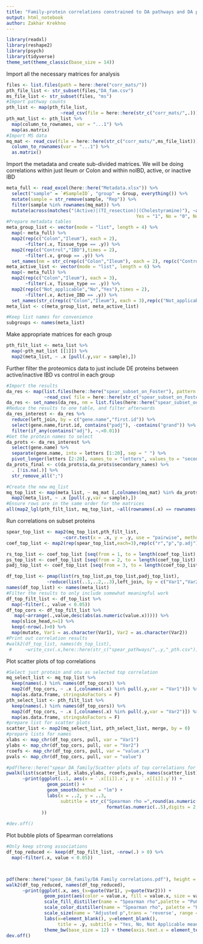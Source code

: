 ```yaml
---
title: "Family-protein correlations constrained to DA pathways and DA proteins"
output: html_notebook
author: Zakhar Krekhno
---
```


```r
library(readxl)
library(reshape2)
library(psych)
library(tidyverse)
theme_set(theme_classic(base_size = 14))
```

Import all the necessary matrices for analysis
```r
files <- list.files(path = here::here("corr_mats/"))
pth_file_list <- str_subset(files,"DA_fam.csv")
ms_file_list <- str_subset(files, "ms")
#Import pathway counts
pth_list <- map(pth_file_list, 
                    ~read_csv(file = here::here(str_c("corr_mats/",.))))
pth_mat_list <- pth_list %>% 
  map(column_to_rownames, var = "...1") %>% 
  map(as.matrix)
#Import MS data
mq_mat <- read_csv(file = here::here(str_c("corr_mats/",ms_file_list))) %>% 
  column_to_rownames(var = "...1") %>% 
  as.matrix()
```

Import the metadata and create sub-divided matrices.
We will be doing correlations within just Ileum or Colon and within noIBD, active, or inactive IBD
```r
meta_full <- read_excel(here::here("Metadata.xlsx")) %>% 
  select("sample" = `#SampleID`, "group" = Group, everything()) %>% 
  mutate(sample = str_remove(sample, "Rep")) %>% 
  filter(sample %in% rownames(mq_mat)) %>% 
  mutate(across(matches("(Active)|(TI_resection)|(Cholestyramine)"), ~as.character(fct_recode(as_factor(.x), 
                                                Yes = "1", No = "0", Not_applicable = "NA"))))
#Prepare metadata tables
meta_group_list <- vector(mode = "list", length = 4) %>% 
  map(~ meta_full) %>%  
  map2(rep(c("Colon","Ileum"), each = 2), 
       ~filter(.x, Tissue_type == .y)) %>% 
  map2(rep(c("Control","IBD"),times = 2), 
       ~filter(.x, group == .y)) %>% 
  set_names(nm = str_c(rep(c("Colon","Ileum"), each = 2), rep(c("Control","IBD"),times = 2), sep = "_"))
meta_active_list <- vector(mode = "list", length = 6) %>% 
  map(~ meta_full) %>%  
  map2(rep(c("Colon","Ileum"), each = 3), 
       ~filter(.x, Tissue_type == .y)) %>% 
  map2(rep(c("Not_applicable","No","Yes"),times = 2), 
       ~filter(.x, Active_IBD == .y)) %>% 
  set_names(str_c(rep(c("Colon","Ileum"), each = 3),rep(c("Not_applicable","No","Yes"),times = 2), sep = "_"))
meta_list <- c(meta_group_list, meta_active_list)

#Keep list names for convenience
subgroups <- names(meta_list)
```

Make appropriate matrices for each group
```r
pth_filt_list <- meta_list %>% 
  map(~pth_mat_list [[1]]) %>% 
  map2(meta_list, ~ .x [pull(.y,var = sample),]) 
```

Further filter the proteomics data to just include DE proteins between active/inactive IBD vs control in each group
```r
#Import the results
da_res <- map(list.files(here::here("spear_subset_on_Foster"), pattern = "full_"),
              ~read_csv( file = here::here(str_c("spear_subset_on_Foster/",.)))) 
da_res <- set_names(da_res, nm = list.files(here::here("spear_subset_on_Foster"), pattern = "full_"))
#Reduce the results to one table, and filter afterwards
da_res_interest <- da_res %>% 
  reduce(left_join, by = c("gene.name","first.id")) %>% 
  select(gene.name,first.id, contains("padj"), -contains("grand")) %>% 
  filter(if_any(contains("adj"), ~.<0.01))
#Get the protein names to select
da_prots <- da_res_interest %>% 
  select(gene.name) %>% 
  separate(gene.name, into = letters [1:20], sep = " ") %>% 
  pivot_longer(letters [2:20], names_to = "letters", values_to = "secondary_names")
da_prots_final <- c(da_prots$a,da_prots$secondary_names) %>% 
  . [!is.na(.)] %>% 
  str_remove_all(";")

#Create the new mq_list
mq_top_list <- map(meta_list, ~ mq_mat [,colnames(mq_mat) %in% da_prots_final]) %>% 
  map2(meta_list, ~ .x [pull(.y,var = sample),]) 
#Ensure rows are in the same order for the matrices
all(map2_lgl(pth_filt_list, mq_top_list, ~all(rownames(.x) == rownames(.y))))
```

Run correlations on subset proteins

```r
spear_top_list <- map2(mq_top_list,pth_filt_list,
                     ~corr.test(x = .x, y = .y, use = "pairwise", method="spearman", adjust="BH", ci=FALSE))
coef_top_list <- map2(rep(spear_top_list,each=3),rep(c("r","p","p.adj"),times = length(spear_top_list)), ~melt(.x [.y]))

rs_top_list <- coef_top_list [seq(from = 1, to = length(coef_top_list), by = 3)]
ps_top_list <- coef_top_list [seq(from = 2, to = length(coef_top_list), by = 3)]
padj_top_list <- coef_top_list [seq(from = 3, to = length(coef_top_list), by = 3)]

df_top_list <- pmap(list(rs_top_list,ps_top_list,padj_top_list),
               ~reduce(list(..1,..2,..3),left_join, by = c("Var1","Var2")))
names(df_top_list) <- names(meta_list)
#Filter the results to only include somewhat meaningful work
df_top_filt_list <- df_top_list %>% 
  map(~filter(., value < 0.05))
df_top_cors <- df_top_filt_list %>% 
   map(~arrange(.,value,desc(abs(as.numeric(value.x))))) %>% 
  map(slice_head,n=1) %>% 
  keep(~nrow(.)>0) %>% 
  map(mutate, Var1 = as.character(Var1), Var2 = as.character(Var2))
#Print out correlation results
#walk2(df_top_list, names(ds_top_list),
 #     ~write_csv(.x,here::here(str_c("spear_pathways/",.y,"_pth.csv"))))

```

Plot scatter plots of top correlations

```r
#Select just protein and otu as selected top correlation
mq_select_list <- mq_top_list %>% 
  keep(names(.) %in% names(df_top_cors)) %>% 
  map2(df_top_cors, ~ .x [,colnames(.x) %in% pull(.y,var = "Var1")]) %>%  
  map(as.data.frame, stringsAsFactors = F)
pth_select_list <- pth_filt_list %>% 
  keep(names(.) %in% names(df_top_cors)) %>%  
  map2(df_top_cors, ~ .x [,colnames(.x) %in% pull(.y,var = "Var2")]) %>%
  map(as.data.frame, stringsAsFactors = F)
#prepare list for scatter plots
scatter_list <- map2(mq_select_list, pth_select_list, merge, by = 0)
#prepare lists for names
xlabs <- map_chr(df_top_cors, pull, var = "Var1")
ylabs <- map_chr(df_top_cors, pull, var = "Var2")
rcoefs <- map_chr(df_top_cors, pull, var = "value.x")
pvals <- map_chr(df_top_cors, pull, var = "value")

#pdf(here::here("spear_DA_family/Scatter plots of top correlations for DA families.pdf"))
pwalk(list(scatter_list, xlabs,ylabs, rcoefs,pvals, names(scatter_list)), 
      ~print(ggplot(..1, aes(x = `.x[[i]].x`, y = `.x[[i]].y`)) +
               geom_point() +
               geom_smooth(method = "lm") + 
               labs(x = ..2, y = ..3, 
                    subtitle = str_c("Spearman rho =",round(as.numeric(..4),2)," Adjusted p=",
                                     format(as.numeric(..5),digits = 2, scientific = T)), title = ..6)
             ))
  
#dev.off()
```
Plot bubble plots of Spearman correlations
```r
#Only keep strong associations
df_top_reduced <- keep(df_top_filt_list, ~nrow(.) > 0) %>% 
  map(~filter(.x, value < 0.05))



pdf(here::here("spear_DA_family/DA Family correlations.pdf"), height = 8, width = 12.5)
walk2(df_top_reduced, names(df_top_reduced),
      ~print(ggplot(.x, aes_(x=quote(Var1), y=quote(Var2))) +
              geom_point(aes(color = value.x, fill = value.x, size = value), alpha = 0.6, shape = 21) +
              scale_fill_distiller(name = "Spearman rho",palette = "PuOr", breaks = c(-0.4,0,0.4)) +
              scale_color_distiller(name = "Spearman rho", palette = "PuOr",breaks = c(-0.4,0,0.4)) +
              scale_size(name = "Adjusted p",trans = 'reverse', range = c(5,8)) +
              labs(x=element_blank(), y=element_blank(),
                   title = .y, subtitle = "Yes, No, Not Applicable means correlations were done within Active_IBD category") +
              theme_bw(base_size = 12) + theme(axis.text.x = element_text(angle = 45, hjust = 0.9))))
dev.off()
```


